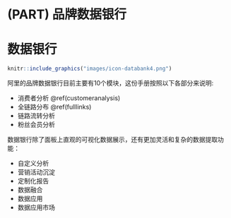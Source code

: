 # (PART) 品牌数据银行 {-}

# 数据银行 {#databank-intro}


```r
knitr::include_graphics("images/icon-databank4.png")
```

阿里的品牌数据银行目前主要有10个模块，这份手册按照以下各部分来说明:  

- 消费者分析 \@ref(customeranalysis) 
- 全链路分布  \@ref(fulllinks) 
- 链路流转分析
- 粉丝会员分析

数据银行除了面板上直观的可视化数据展示，还有更加灵活和复杂的数据提取功能：

- 自定义分析
- 营销活动沉淀
- 定制化报告
- 数据融合
- 数据应用
- 数据应用市场
